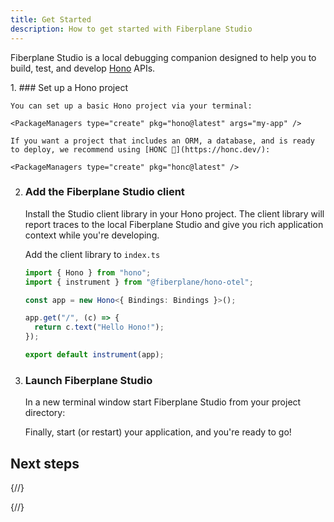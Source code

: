 ```yaml
---
title: Get Started
description: How to get started with Fiberplane Studio
---
```



Fiberplane Studio is a local debugging companion designed to help you to build, test, and develop [Hono](https://www.hono.dev) APIs.

<Steps>
1. ### Set up a Hono project

    You can set up a basic Hono project via your terminal:

    <PackageManagers type="create" pkg="hono@latest" args="my-app" />

    If you want a project that includes an ORM, a database, and is ready to deploy, we recommend using [HONC 🪿](https://honc.dev/):

    <PackageManagers type="create" pkg="honc@latest" />

2. ### Add the Fiberplane Studio client

    Install the Studio client library in your Hono project. The client library will report traces to the local Fiberplane Studio and give you rich application context while you're developing.

    <PackageManagers pkg="@fiberplane/hono-otel" />

    Add the client library to `index.ts`

    ```typescript title="index.ts"
    import { Hono } from "hono";
    import { instrument } from "@fiberplane/hono-otel";

    const app = new Hono<{ Bindings: Bindings }>();

    app.get("/", (c) => {
      return c.text("Hello Hono!");
    });

    export default instrument(app);
    ```

3. ### Launch Fiberplane Studio
    In a new terminal window start Fiberplane Studio from your project directory:

    <PackageManagers type="exec" pkg="@fiberplane/studio" />

    Finally, start (or restart) your application, and you're ready to go!
</Steps>


## Next steps


<LinkCard
  title="Learn about the client library"
  description="Read more about the client library and how to configure it"
  href="/docs/components/client-library"
/>

<LinkCard
  title="Make HTTP requests from Studio"
  description="Use the Studio as your API client in your local development"
  href="/docs/features/making-requests"
/>

<LinkCard
  title="Inspect request traces"
  description="Visualize the entire request-response lifecycle of your API"
  href="/docs/features/inspect-traces"
/>

{/*<LinkCard title="Generate requests with AI" description="Use language models to generate request data to test your API" href="/docs/features/generating-with-ai" />*/}

{/*<LinkCard
  title="Test webhooks"
  description="Inspect incoming webhooks and forward them to your API using the Studio"
  href="/docs/features/webhooks"
/>*/}
